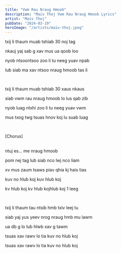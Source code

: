 ```yaml
---
title: "Vwm Rau Nraug Hmoob"
description: "Maiv Thoj Vwm Rau Nraug Hmoob Lyrics"
artist: "Maiv Thoj"
pubDate: "2024-03-19"
heroImage: "/artists/maiv-thoj.jpeg"
---
```


txij li thaum muab tshiab 30 noj tag

nkauj yaj sab g xav mus ua qoob loo

nyob ntsoontsoo zoo li tu neeg yuav npab

lub siab ma xav ntsoo nraug hmoob tas li

<br />

txij li thaum muab tshiab 30 xaus nkaus

siab vwm rau nraug hmoob lo lus qab zib

nyob luag ntxhi zoo li tu neeg yuav vwm

mus txog twg tsuas hnov koj lu suab luag

<br />

[Chorus]

<br />
ntuj es... me nraug hmoob

pom nej tag lub siab nco lwj nco liam

xv mus zaum tsaws piav qhia kj hais tias

kuv no hlub koj kuv hlub koj

kv hlub koj kv hlub kojhlub koj 1 leeg

<br />

txij li thaum tau ntsib hmb txiv leej tu

siab yaj yus yeev nrog nraug hmb mu lawm

ua db g lo lub hlwb xav g tawm

tsuas xav rawv lo tia kuv no hlub koj

tsuas xav rawv lo tia kuv no hlub koj
